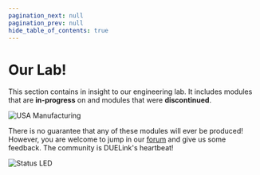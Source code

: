 ```yaml
---
pagination_next: null
pagination_prev: null
hide_table_of_contents: true
---
```



# Our Lab!

This section contains in insight to our engineering lab. It includes modules that are **in-progress** on and modules that were **discontinued**.

![USA Manufacturing](pathname:///img/usa-mfg.png)

There is no guarantee that any of these modules will ever be produced! However, you are welcome to jump in our [forum](https://forums.ghielectronics.com/c/duelink/31) and give us some feedback. The community is DUELink's heartbeat!

![Status LED](pathname:///img/ghizzy-eyes.gif)
